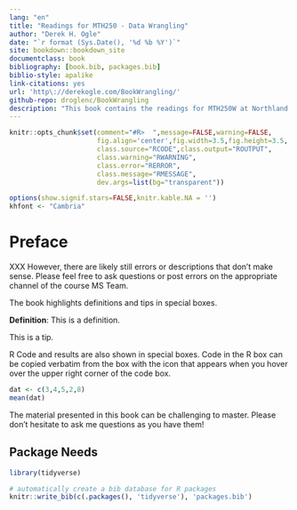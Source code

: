```yaml
--- 
lang: "en"
title: "Readings for MTH250 - Data Wrangling"
author: "Derek H. Ogle"
date: "`r format (Sys.Date(), '%d %b %Y')`"
site: bookdown::bookdown_site
documentclass: book
bibliography: [book.bib, packages.bib]
biblio-style: apalike
link-citations: yes
url: 'http\://derekogle.com/BookWrangling/'
github-repo: droglenc/BookWrangling
description: "This book contains the readings for MTH250W at Northland College."
---
```


```r
knitr::opts_chunk$set(comment="#R>  ",message=FALSE,warning=FALSE,
                      fig.align='center',fig.width=3.5,fig.height=3.5,
                      class.source="RCODE",class.output="ROUTPUT",
                      class.warning="RWARNING",
                      class.error="RERROR",
                      class.message="RMESSAGE",
                      dev.args=list(bg="transparent"))

options(show.signif.stars=FALSE,knitr.kable.NA = '')
khfont <- "Cambria"
```

# Preface {-}
XXX However, there are likely still errors or descriptions that don't make sense. Please feel free to ask questions or post errors on the appropriate channel of the course MS Team.

The book highlights definitions and tips in special boxes.

::: {.defn data-latex=""}
**Definition**: This is a definition.
:::

::: {.tip data-latex=""}
This is a tip.
:::

R Code and results are also shown in special boxes. Code in the R box can be copied verbatim from the box with the icon that appears when you hover over the upper right corner of the code box.

```r
dat <- c(3,4,5,2,8)
mean(dat)
```

The material presented in this book can be challenging to master. Please don't hesitate to ask me questions as you have them!



## Package Needs {.unlisted .unnumbered}

```r
library(tidyverse)
```


```r
# automatically create a bib database for R packages
knitr::write_bib(c(.packages(), 'tidyverse'), 'packages.bib')
```
